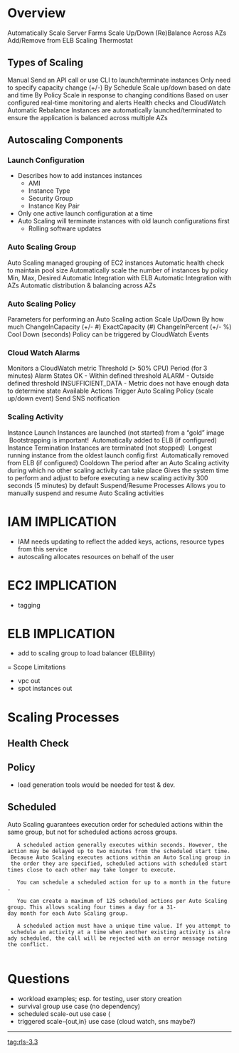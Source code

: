 = Overview =
Automatically Scale Server Farms 
Scale Up/Down
(Re)Balance Across AZs 
Add/Remove from ELB
Scaling Thermostat
== Types of Scaling ==
Manual
Send an API call or use CLI to launch/terminate instances 
Only need to specify capacity change (+/-)
By Schedule
Scale up/down based on date and time
By Policy
Scale in response to changing conditions
Based on user configured real-time monitoring and alerts 
Health checks and CloudWatch
Automatic Rebalance
Instances are automatically launched/terminated to ensure the application is balanced across multiple AZs
== Autoscaling Components ==
=== Launch Configuration ===
* Describes how to add instances  instances
** AMI 
** Instance Type
** Security Group
** Instance Key Pair
* Only one active launch configuration at a time
* Auto Scaling will terminate instances with old launch configurations first
** Rolling software updates

=== Auto Scaling Group ===
Auto Scaling managed grouping of EC2 instances
Automatic health check to maintain pool size
Automatically scale the number of instances by policy 
Min, Max, Desired
Automatic Integration with ELB
Automatic Integration with AZs
Automatic distribution & balancing across AZs

=== Auto Scaling Policy ===
Parameters for performing an Auto Scaling action
Scale Up/Down
By how much
ChangeInCapacity (+/- #) 
ExactCapacity (#) 
ChangeInPercent (+/- %) 
Cool Down (seconds)
Policy can be triggered by CloudWatch Events

=== Cloud Watch Alarms ===
Monitors a CloudWatch metric 
Threshold (> 50% CPU)
Period (for 3 minutes)
Alarm States
OK - Within defined threshold
ALARM - Outside defined threshold
INSUFFICIENT_DATA - Metric does not have enough data to determine state
Available Actions
Trigger Auto Scaling Policy (scale up/down event) 
Send SNS notification

=== Scaling Activity ===
Instance Launch
Instances are launched (not started) from a “gold” image
 Bootstrapping is important! 
 Automatically added to ELB (if configured) 
Instance Termination
Instances are terminated (not stopped)
 Longest running instance from the oldest launch config first 
 Automatically removed from ELB (if configured) 
Cooldown
The period after an Auto Scaling activity during which no other scaling activity can take place
Gives the system time to perform and adjust to before executing a new scaling activity
300 seconds (5 minutes) by default
Suspend/Resume Processes
Allows you to manually suspend and resume Auto Scaling activities

= IAM IMPLICATION =
* IAM needs updating to reflect the added keys, actions, resource types from this service
* autoscaling allocates resources on behalf of the user
= EC2 IMPLICATION =
* tagging
= ELB IMPLICATION =
* add to scaling group to load balancer (ELBility)
= Scope Limitations
* vpc out
* spot instances out
= Scaling Processes =
== Health Check ==  
== Policy ==
* load generation tools would be needed for test & dev.
== Scheduled ==
Auto Scaling guarantees execution order for scheduled actions within the same group, but not for scheduled actions across groups.

    A scheduled action generally executes within seconds. However, the action may be delayed up to two minutes from the scheduled start time. Because Auto Scaling executes actions within an Auto Scaling group in the order they are specified, scheduled actions with scheduled start times close to each other may take longer to execute.

    You can schedule a scheduled action for up to a month in the future.

    You can create a maximum of 125 scheduled actions per Auto Scaling group. This allows scaling four times a day for a 31-day month for each Auto Scaling group.

    A scheduled action must have a unique time value. If you attempt to schedule an activity at a time when another existing activity is already scheduled, the call will be rejected with an error message noting the conflict.
    
= Questions =
* workload examples; esp. for testing, user story creation
* survival group use case (no dependency)
* scheduled scale-out use case (
* triggered scale-{out,in} use case (cloud watch, sns maybe?)
  
----
[[tag:rls-3.3]]
